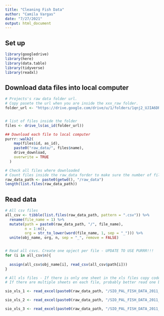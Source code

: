 ```yaml
---
title: "Cleaning Fish Data"
author: "Camila Vargas"
date: "7/27/2021"
output: html_document
---
```


## Set up
```r

library(googledrive)
library(here)
library(data.table)
library(tidyverse)
library(readxl)

```

## Download data files into local computer

```r
# Projects's raw data folder url. 
# Copy pasete the url when you are inside the xxx_raw folder.
folder_url <- "https://drive.google.com/drive/u/1/folders/1qnj2_UJIA6DRHl7BR1V2UFBpNFyHvy4-"


# list of files inside the folder
files <- drive_ls(as_id(folder_url))

## Download each file to local computer
purrr::walk2(
    map(files$id, as_id),
    paste0("raw_data/", files$name),
    drive_download,
    overwrite = TRUE
  )

# Check all files where downloaded
# Count files inside the raw_data forder to make sure the number of files downloaded is what is expected.
raw_data_path <- paste0(getwd(), "/raw_data")
length(list.files(raw_data_path))

```

## Read data

```r

# All csv files
all_csv <- tibble(list.files(raw_data_path, pattern = ".csv")) %>% 
  rename(file_name = 1) %>% 
  mutate(path = paste0(raw_data_path, "/", file_name),
         n = 1:n(),
         org = str_to_lower(word(file_name, 1, sep = "_"))) %>% 
  unite(obj_name, org, n, sep = "_", remove = FALSE)


# Read all csvs. Create one opject per file - UPDATE TO USE PURRR!!!
for (i in all_csv$n){
  
  assign(all_csv$obj_name[i], read_csv(all_csv$path[i]))
}

# All xls files - If there is only one sheet in the xls files copy code above and modify for xls
# If there are multiple sheets en each file, probably better read one by one.

sio_xls_1 <- read_excel(paste0(raw_data_path, "/SIO_PAL_FISH_DATA_2011_SAS.xls"), sheet = 1, skip = 3)

sio_xls_2 <- read_excel(paste0(raw_data_path, "/SIO_PAL_FISH_DATA_2011_SAS.xls"), sheet = 2)

sio_xls_3 <- read_excel(paste0(raw_data_path, "/SIO_PAL_FISH_DATA_2011_SAS.xls"), sheet = 3)

```




